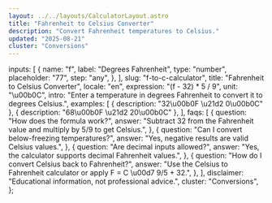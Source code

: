 ```yaml
---
layout: ../../layouts/CalculatorLayout.astro
title: "Fahrenheit to Celsius Converter"
description: "Convert Fahrenheit temperatures to Celsius."
updated: "2025-08-21"
cluster: "Conversions"
---
```



  inputs: [
    {
      name: "f",
      label: "Degrees Fahrenheit",
      type: "number",
      placeholder: "77",
      step: "any",
    },
  ],
  slug: "f-to-c-calculator",
  title: "Fahrenheit to Celsius Converter",
  locale: "en",
  expression: "(f - 32) * 5 / 9",
  unit: "\u00b0C",
  intro:
    "Enter a temperature in degrees Fahrenheit to convert it to degrees Celsius.",
  examples: [
    { description: "32\u00b0F \u21d2 0\u00b0C" },
    { description: "68\u00b0F \u21d2 20\u00b0C" },
  ],
  faqs: [
    {
      question: "How does the formula work?",
      answer:
        "Subtract 32 from the Fahrenheit value and multiply by 5/9 to get Celsius.",
    },
    {
      question: "Can I convert below-freezing temperatures?",
      answer: "Yes, negative results are valid Celsius values.",
    },
    {
      question: "Are decimal inputs allowed?",
      answer: "Yes, the calculator supports decimal Fahrenheit values.",
    },
    {
      question: "How do I convert Celsius back to Fahrenheit?",
      answer:
        "Use the Celsius to Fahrenheit calculator or apply F = C \u00d7 9/5 + 32.",
    },
  ],
  disclaimer: "Educational information, not professional advice.",
  cluster: "Conversions",
};

<Calculator schema={schema} />
